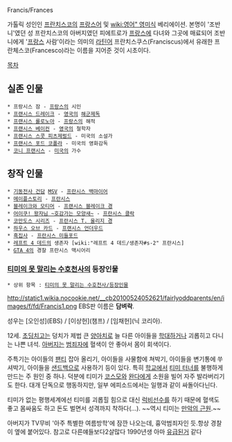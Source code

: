 Francis/Frances

가톨릭 성인인 [[프란치스코]]의 [[프랑스어]] 및 [[wiki:영어" 영미식]] 베리에이션. 본명이 '조반니'였던 성 프란치스코의 아버지였던 피에트로가 [[프랑스]]에 다녀와 그곳에 매료되어 조반니에게 '[[프랑스]] 사람'이라는 의미의 [[라틴어]] 프란치스쿠스(Franciscus)에서 유래한 프란체스코(Francesco)라는 이름을 지어준 것이 시초이다.

[[목차]]
== 실존 인물 ==
 * 프랑시스 잠 - [[프랑스]]의 시인
 * [[프랜시스 드레이크]] - [[영국]]의 [[해군]][[제독]]
 * [[프랜시스 롤로노아]] - [[프랑스]]의 해적
 * [[프랜시스 베이컨]] - [[영국]]의 철학자
 * [[프랜시스 스콧 피츠제럴드]] - 미국의 소설가
 * [[프랜시스 포드 코폴라]] - 미국의 영화감독
 * [[코니 프랜시스]] - [[미국]]의 가수

== 창작 인물 ==
 * [[기동전사 건담]] [[MSV]] - [[프란시스 백마이어]]
 * [[메이플스토리]] - [[프란시스(메이플스토리)|프란시스]]
 * [[블레이크와 모티머]] - [[프랜시스 블레이크 경]]
 * [[어이쿠! 왕자님 ~호감가는 모양새~]] - [[프란시스 클락]]
 * [[코만도스 시리즈]] - [[프란시스 T. 울리지 경]]
 * [[하우스 오브 카드]] - [[프랭크 언더우드|프랜시스 언더우드]]
 * [[흑집사]] - [[프란시스 미들포드]]
 * [[레프트 4 데드]]의 생존자 [wiki:"레프트 4 데드/생존자#s-2" 프란시스]
 * [[GTA 4]]의 경찰 프란시스 맥시어리
=== [[티미의 못 말리는 수호천사]]의 등장인물 ===
 * 상위 항목 : [[티미의 못 말리는 수호천사/등장인물]]

http://static1.wikia.nocookie.net/__cb20100524052621/fairlyoddparents/en/images/f/fd/Francis1.png
EBS판 이름은 '''담벼락'''.

성우는 [오인성](EBS) / [이상헌](챔프) / [임채헌](닉 코리아).

12세. [[초딩]]치고는 덩치가 제법 큰 [[양아치]]로 늘 다른 아이들을 [[학대]]하거나 괴롭히고 다니는 나쁜 녀석. [[아버지]]는 [[범죄자]]에 혈색이 안 좋아서 몸이 회색이다.

주특기는 아이들의 [[팬티]] 잡아 올리기, 아이들을 사물함에 쳐박기, 아이들을 변기통에 쑤셔박기, 아이들을 [[샌드백]]으로 사용하기 등이 있다. 특히 [[학교]]에서 [[티미 터너]]를 불행하게 만드는 주 원인 중 하나. 덕분에 티미가 [[코스모]]와 [[완다]]에게 소원을 빌어 자주 발라버리기도 한다. 대개 단독으로 행동하지만, 일부 에피소드에서는 일행과 같이 싸돌아다닌다.

티미가 없는 평행세계에선 티미를 괴롭힐 힘으로 대신 [[럭비]]선수를 하기 때문에 혈색도 좋고 몸싸움도 하고 돈도 벌면서 성격까지 착하다(...). ~~역시 티미는 [[만악의 근원]].~~

아버지가 TV무비 '아주 특별한 여름방학'에 잠깐 나오는데, 흉악범죄자인 듯.항상 경찰이 옆에 붙어있다.
참고로 다른얘들보다2살많다 1990년생 아마 [[유급]]된거 같다
